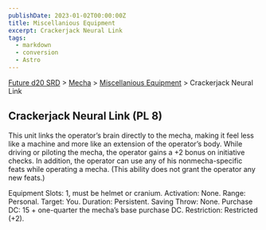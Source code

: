 ```yaml
---
publishDate: 2023-01-02T00:00:00Z
title: Miscellanious Equipment
excerpt: Crackerjack Neural Link
tags:
  - markdown
  - conversion
  - Astro
---
```






[Future d20 SRD](/#futureD20) > [Mecha](future-d20-srd-mecha-index) > [Miscellanious Equipment](future-d20-srd-mecha-miscellanious-equipment-index) > Crackerjack Neural Link




## Crackerjack Neural Link (PL 8)


This unit links the operator’s brain directly to the mecha, making it feel less like a machine and more like an extension of the operator’s body. While driving or piloting the mecha, the operator gains a +2 bonus on initiative checks. In addition, the operator can use any of his nonmecha-specific feats while operating a mecha. (This ability does not grant the operator any new feats.)



Equipment Slots: 1, must be helmet or cranium.
Activation: None.
Range: Personal.
Target: You.
Duration: Persistent.
Saving Throw: None.
Purchase DC: 15 + one-quarter the mecha’s base purchase DC.
Restriction: Restricted (+2).



